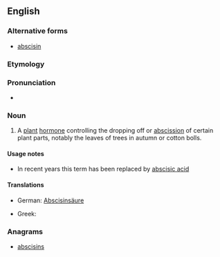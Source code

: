 ==English==

===Alternative forms===
* [[abscisin]]

===Etymology===
{{suffix|abscission|in}}

===Pronunciation===
* {{a|US}} {{IPA|/ˈæb.sə.sən/|/æb.ˈsɪs.ən/}}

===Noun===
{{wikipedia}}
{{en-noun|-|s}}

# {{context|biochemistry|dated}} A [[plant]] [[hormone]] controlling the dropping off or [[abscission]] of certain plant parts, notably the leaves of trees in autumn or cotton bolls.

====Usage notes====
* In recent years this term has been replaced by [[abscisic acid]]

====Translations====
{{trans-top|plant hormone}}
* German: [[Abscisinsäure]] {{f}}
{{trans-mid}}
* Greek: {{t|el|αποσκισίνη|f|tr=aposkisíni|sc=Grek}}
{{trans-bottom}}

===Anagrams===
* [[abscisins#English|abscisins]]